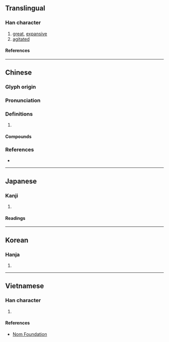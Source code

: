 {{character info}}
==Translingual==

===Han character===
{{Han char|rn=85|rad=水|as=05|sn=8|four=35130|canj=ELBK|ids=⿰氵央}}

# [[great]], [[expansive]]
# [[agitated]]

====References====
{{Han ref|kx=0618.170|dkj=17326|dj=1014.010|hdz=31585.060|uh=6CF1}}

----

==Chinese==
{{zh-forms}}

===Glyph origin===
{{Han etym}}

===Pronunciation===
{{zh-pron
|m=yāng
|c=joeng1,ong1
|mn=iong/iang
|mc=y
|oc=y
|cat=a
}}

===Definitions===
{{zh-hanzi}}

# {{rfdef|zh}}

====Compounds====
{{zh-der|泱鬱|泱泱大國|泱泱|泱瀼|泱軋|泱漭|泱泱大風|鬱泱}}

===References===
* {{R:yue:mfccd}}

----

==Japanese==

===Kanji===
{{ja-kanji|grade=|rs=水05}}

# {{rfdef|ja|sort=水05}}

====Readings====
{{ja-readings
|on=おう, えい
|nanori=ひろき, ひろし
}}

----

==Korean==

===Hanja===
{{ko-hanja|앙}}

# {{rfdef|ko|sort=水05}}

----

==Vietnamese==

===Han character===
{{vi-readings|rs=水05|reading=ương}}

# {{rfdef|vi|sort=水05}}

====References====
* [http://nomfoundation.org/common/nom_details.php?codepoint=6cf1 Nom Foundation]